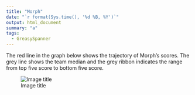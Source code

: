 ```yaml
---
title: "Morph"
date: "`r format(Sys.time(), '%d %B, %Y')`"
output: html_document
summary: "a"
tags:
  - GreasySpanner
---
```


The red line in the graph below shows the trajectory of Morph's scores. The grey line shows the team median and the grey ribbon indicates the range from top five score to bottom five score.

![Image title](Morph.jpg)
